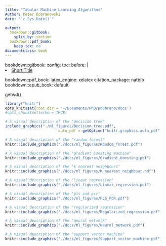 ```yaml
---
title: "Tabular Machine Learning Algorithms"
Author: Peter Dobranowski
date: "`r Sys.Date()`"

output: 
  bookdown::gitbook:
    split_by: section
  bookdown::pdf_book:
    keep_tex: no
documentclass: book
---
```


bookdown::gitbook:
  config:
    toc:
      before: |
        <li><a href="./">Short Title</a></li>
bookdown::pdf_book:
  latex_engine: xelatex
  citation_package: natbib
bookdown::epub_book: default

getwd()

```r
library("knitr")
opts_knit$set(root.dir = '~/Documents/PhD/pdobrano/docs')
#opts_chunk$set(echo = TRUE)
```

```r
# A visual description of the "decision tree"
include_graphics("./ml_figures/Decision_tree.pdf",
                        auto_pdf = getOption("knitr.graphics.auto_pdf", FALSE), dpi = NULL)
```

```r
# A visual description of the "random forest"
knitr::include_graphics("./docs/ml_figures/Random_forest.pdf")
```

```r
# A visual description of the "gradient boosting machine"
knitr::include_graphics("./docs/ml_figures/Gradient_boosting.pdf")
```

```r
# A visual description of the "k nearest neighbours"
knitr::include_graphics("./docs/ml_figures/K_nearest_neighbour.pdf")
```

```r
# A visual description of the "linear regression"
knitr::include_graphics("./docs/ml_figures/Linear_regression.pdf")
```

```r
# A visual description of the "pls and pcr"
knitr::include_graphics("./docs/ml_figures/PLS_PCR.pdf")
```

```r
# A visual description of the "regularized regression"
knitr::include_graphics("./docs/ml_figures/Regularized_regression.pdf")
```

```r
# A visual description of the "neural network"
knitr::include_graphics("./docs/ml_figures/Neural_network.pdf")
```

```r
# A visual description of the "support vector machine"
knitr::include_graphics("./docs/ml_figures/Support_vector_machine.pdf")
```

